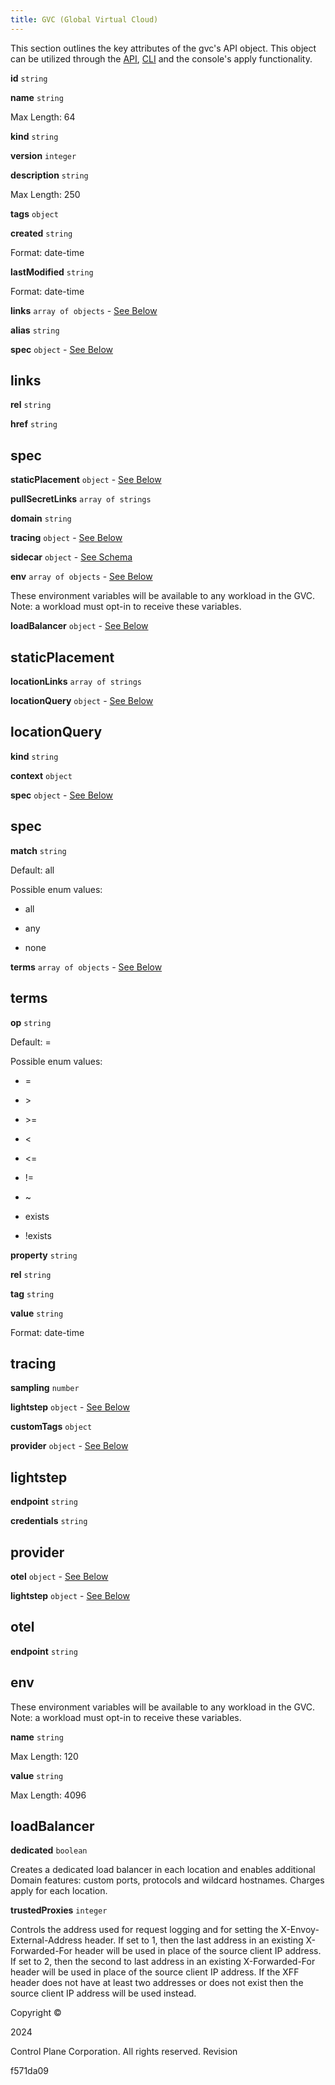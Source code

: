 ```yaml
---
title: GVC (Global Virtual Cloud)
---
```


This section outlines the key attributes of the gvc's API object. This object can be utilized through the [API](/api-reference/api), [CLI](/api-reference/cli) and the console's apply functionality.

**id** `string`

**name** `string`

Max Length: 64

**kind** `string`

**version** `integer`

**description** `string`

Max Length: 250

**tags** `object`

**created** `string`

Format: date-time

**lastModified** `string`

Format: date-time

**links** `array of objects` - [See Below](#attribute-links)

**alias** `string`

**spec** `object` - [See Below](#attribute-spec)

links[](/schemas/gvc#attribute-links)
------------------------------------------------------------------

**rel** `string`

**href** `string`

spec[](/schemas/gvc#attribute-spec)
----------------------------------------------------------------

**staticPlacement** `object` - [See Below](#attribute-spec-staticPlacement)

**pullSecretLinks** `array of strings`

**domain** `string`

**tracing** `object` - [See Below](#attribute-spec-tracing)

**sidecar** `object` - [See Schema](/schemas/common/sidecar)

**env** `array of objects` - [See Below](#attribute-spec-env)

These environment variables will be available to any workload in the GVC. Note: a workload must opt-in to receive these variables.

**loadBalancer** `object` - [See Below](#attribute-spec-loadBalancer)

staticPlacement[](/schemas/gvc#attribute-spec-staticPlacement)
-------------------------------------------------------------------------------------------

**locationLinks** `array of strings`

**locationQuery** `object` - [See Below](#attribute-spec-staticPlacement-locationQuery)

locationQuery[](/schemas/gvc#attribute-spec-staticPlacement-locationQuery)
-------------------------------------------------------------------------------------------------------

**kind** `string`

**context** `object`

**spec** `object` - [See Below](#attribute-spec-staticPlacement-locationQuery-spec)

spec[](/schemas/gvc#attribute-spec-staticPlacement-locationQuery-spec)
---------------------------------------------------------------------------------------------------

**match** `string`

Default: all

Possible enum values:

*   all
    
*   any
    
*   none
    

**terms** `array of objects` - [See Below](#attribute-spec-staticPlacement-locationQuery-spec-terms)

terms[](/schemas/gvc#attribute-spec-staticPlacement-locationQuery-spec-terms)
----------------------------------------------------------------------------------------------------------

**op** `string`

Default: =

Possible enum values:

*   \=
    
*   \>
    
*   \>\=
    
*   \<
    
*   \<=
    
*   !=
    
*   ~
    
*   exists
    
*   !exists
    

**property** `string`

**rel** `string`

**tag** `string`

**value** `string`

Format: date-time

tracing[](/schemas/gvc#attribute-spec-tracing)
---------------------------------------------------------------------------

**sampling** `number`

**lightstep** `object` - [See Below](#attribute-spec-tracing-lightstep)

**customTags** `object`

**provider** `object` - [See Below](#attribute-spec-tracing-provider)

lightstep[](/schemas/gvc#attribute-spec-tracing-lightstep)
---------------------------------------------------------------------------------------

**endpoint** `string`

**credentials** `string`

provider[](/schemas/gvc#attribute-spec-tracing-provider)
-------------------------------------------------------------------------------------

**otel** `object` - [See Below](#attribute-spec-tracing-provider-otel)

**lightstep** `object` - [See Below](#attribute-spec-tracing-lightstep)

otel[](/schemas/gvc#attribute-spec-tracing-provider-otel)
--------------------------------------------------------------------------------------

**endpoint** `string`

env[](/schemas/gvc#attribute-spec-env)
-------------------------------------------------------------------

These environment variables will be available to any workload in the GVC. Note: a workload must opt-in to receive these variables.

**name** `string`

Max Length: 120

**value** `string`

Max Length: 4096

loadBalancer[](/schemas/gvc#attribute-spec-loadBalancer)
-------------------------------------------------------------------------------------

**dedicated** `boolean`

Creates a dedicated load balancer in each location and enables additional Domain features: custom ports, protocols and wildcard hostnames. Charges apply for each location.

**trustedProxies** `integer`

Controls the address used for request logging and for setting the X-Envoy-External-Address header. If set to 1, then the last address in an existing X-Forwarded-For header will be used in place of the source client IP address. If set to 2, then the second to last address in an existing X-Forwarded-For header will be used in place of the source client IP address. If the XFF header does not have at least two addresses or does not exist then the source client IP address will be used instead.

Copyright ©

2024

Control Plane Corporation. All rights reserved. Revision

f571da09